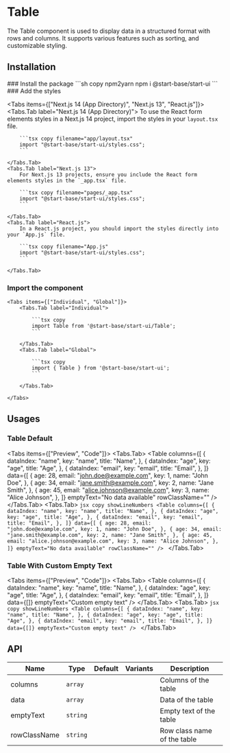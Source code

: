 
# Table

The Table component is used to display data in a structured format with rows and columns. It supports various features such as sorting, and customizable styling.

## Installation

<Steps>
### Install the package
```sh copy npm2yarn
npm i @start-base/start-ui
```
### Add the styles

<Tabs items={["Next.js 14 (App Directory)", "Next.js 13", "React.js"]}>
    <Tabs.Tab label="Next.js 14 (App Directory)">
        To use the React form elements styles in a Next.js 14 project, import the styles in your `layout.tsx` file.

        ```tsx copy filename="app/layout.tsx"
        import "@start-base/start-ui/styles.css";
        ```

    </Tabs.Tab>
    <Tabs.Tab label="Next.js 13">
        For Next.js 13 projects, ensure you include the React form elements styles in the `_app.tsx` file.

        ```tsx copy filename="pages/_app.tsx"
        import "@start-base/start-ui/styles.css";
        ```

    </Tabs.Tab>
    <Tabs.Tab label="React.js">
        In a React.js project, you should import the styles directly into your `App.js` file.

        ```tsx copy filename="App.js"
        import "@start-base/start-ui/styles.css";
        ```

    </Tabs.Tab>

</Tabs>

### Import the component

    <Tabs items={["Individual", "Global"]}>
        <Tabs.Tab label="Individual">

            ```tsx copy
            import Table from '@start-base/start-ui/Table';
            ```

        </Tabs.Tab>
        <Tabs.Tab label="Global">

            ```tsx copy
            import { Table } from '@start-base/start-ui';
            ```

        </Tabs.Tab>

    </Tabs>

</Steps>

## Usages

### Table Default

<Tabs items={["Preview", "Code"]}>
  <Tabs.Tab>
    <Preview>
      <Table
        columns={[
          {
            dataIndex: "name",
            key: "name",
            title: "Name",
          },
          {
            dataIndex: "age",
            key: "age",
            title: "Age",
          },
          {
            dataIndex: "email",
            key: "email",
            title: "Email",
          },
        ]}
        data={[
          {
            age: 28,
            email: "john.doe@example.com",
            key: 1,
            name: "John Doe",
          },
          {
            age: 34,
            email: "jane.smith@example.com",
            key: 2,
            name: "Jane Smith",
          },
          {
            age: 45,
            email: "alice.johnson@example.com",
            key: 3,
            name: "Alice Johnson",
          },
        ]}
        emptyText="No data available"
        rowClassName=""
      />
    </Preview>
  </Tabs.Tab>
  <Tabs.Tab>
    ```jsx copy showLineNumbers
    <Table
      columns={[
        {
          dataIndex: "name",
          key: "name",
          title: "Name",
        },
        {
          dataIndex: "age",
          key: "age",
          title: "Age",
        },
        {
          dataIndex: "email",
          key: "email",
          title: "Email",
        },
      ]}
      data={[
        {
          age: 28,
          email: "john.doe@example.com",
          key: 1,
          name: "John Doe",
        },
        {
          age: 34,
          email: "jane.smith@example.com",
          key: 2,
          name: "Jane Smith",
        },
        {
          age: 45,
          email: "alice.johnson@example.com",
          key: 3,
          name: "Alice Johnson",
        },
      ]}
      emptyText="No data available"
      rowClassName=""
    />
    ```
  </Tabs.Tab>
</Tabs>

### Table With Custom Empty Text

<Tabs items={["Preview", "Code"]}>
  <Tabs.Tab>
    <Preview>
      <Table
        columns={[
          {
            dataIndex: "name",
            key: "name",
            title: "Name",
          },
          {
            dataIndex: "age",
            key: "age",
            title: "Age",
          },
          {
            dataIndex: "email",
            key: "email",
            title: "Email",
          },
        ]}
        data={[]}
        emptyText="Custom empty text"
      />
    </Preview>
  </Tabs.Tab>
  <Tabs.Tab>
    ```jsx copy showLineNumbers
    <Table
      columns={[
        {
          dataIndex: "name",
          key: "name",
          title: "Name",
        },
        {
          dataIndex: "age",
          key: "age",
          title: "Age",
        },
        {
          dataIndex: "email",
          key: "email",
          title: "Email",
        },
      ]}
      data={[]}
      emptyText="Custom empty text"
    />
    ```
  </Tabs.Tab>
</Tabs>

## API

| Name           | Type      | Default | Variants | Description                  |
| -------------- | --------- | ------- | -------- | ---------------------------- |
| columns        | `array`   |         |          | Columns of the table         |
| data           | `array`   |         |          | Data of the table            |
| emptyText      | `string`  |         |          | Empty text of the table      |
| rowClassName   | `string`  |         |          | Row class name of the table  |
